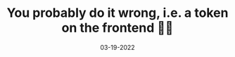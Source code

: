 ---
title: You probably do it wrong, i.e. a token on the frontend 🙅‍♂️
date: 03-19-2022
category: javascript
published: true
excerpt: Will be soon 🤔
---